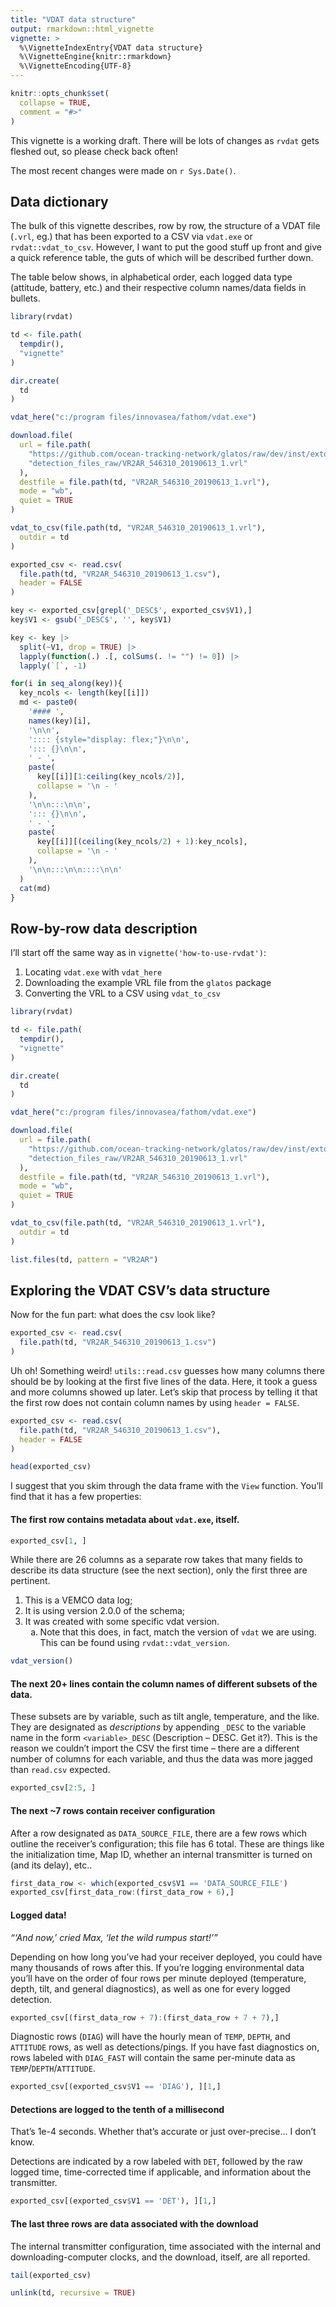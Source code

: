 ```yaml
---
title: "VDAT data structure"
output: rmarkdown::html_vignette
vignette: >
  %\VignetteIndexEntry{VDAT data structure}
  %\VignetteEngine{knitr::rmarkdown}
  %\VignetteEncoding{UTF-8}
---
```


```r
knitr::opts_chunk$set(
  collapse = TRUE,
  comment = "#>"
)
```

This vignette is a working draft. There will be lots of changes as `rvdat` gets fleshed out, so please check back often!

The most recent changes were made on `r Sys.Date()`.

## Data dictionary

The bulk of this vignette describes, row by row, the structure of a VDAT file (`.vrl`, eg.) that has been exported to a CSV via `vdat.exe` or `rvdat::vdat_to_csv`. However, I want to put the good stuff up front and give a quick reference table, the guts of which will be described further down.

The table below shows, in alphabetical order, each logged data type (attitude, battery, etc.) and their respective column names/data fields in bullets.

```r
library(rvdat)

td <- file.path(
  tempdir(),
  "vignette"
)

dir.create(
  td
)

vdat_here("c:/program files/innovasea/fathom/vdat.exe")

download.file(
  url = file.path(
    "https://github.com/ocean-tracking-network/glatos/raw/dev/inst/extdata",
    "detection_files_raw/VR2AR_546310_20190613_1.vrl"
  ),
  destfile = file.path(td, "VR2AR_546310_20190613_1.vrl"),
  mode = "wb",
  quiet = TRUE
)

vdat_to_csv(file.path(td, "VR2AR_546310_20190613_1.vrl"),
  outdir = td
)

exported_csv <- read.csv(
  file.path(td, "VR2AR_546310_20190613_1.csv"),
  header = FALSE
)
```

```r
key <- exported_csv[grepl('_DESC$', exported_csv$V1),]
key$V1 <- gsub('_DESC$', '', key$V1)

key <- key |>
  split(~V1, drop = TRUE) |>
  lapply(function(.) .[, colSums(. != "") != 0]) |> 
  lapply(`[`, -1)
```
```r
for(i in seq_along(key)){
  key_ncols <- length(key[[i]])
  md <- paste0(
    '#### ',
    names(key)[i],
    '\n\n',
    ':::: {style="display: flex;"}\n\n',
    '::: {}\n\n',
    ' - ',
    paste(
      key[[i]][1:ceiling(key_ncols/2)],
      collapse = '\n - '
    ),
    '\n\n:::\n\n',
    '::: {}\n\n',
    ' - ',
    paste(
      key[[i]][(ceiling(key_ncols/2) + 1):key_ncols],
      collapse = '\n - '
    ),
    '\n\n:::\n\n::::\n\n'
  )
  cat(md)
}
```




## Row-by-row data description

I'll start off the same way as in `vignette('how-to-use-rvdat')`:

1.    Locating `vdat.exe` with `vdat_here`
2.    Downloading the example VRL file from the `glatos` package
3.    Converting the VRL to a CSV using `vdat_to_csv`

```r
library(rvdat)

td <- file.path(
  tempdir(),
  "vignette"
)

dir.create(
  td
)

vdat_here("c:/program files/innovasea/fathom/vdat.exe")

download.file(
  url = file.path(
    "https://github.com/ocean-tracking-network/glatos/raw/dev/inst/extdata",
    "detection_files_raw/VR2AR_546310_20190613_1.vrl"
  ),
  destfile = file.path(td, "VR2AR_546310_20190613_1.vrl"),
  mode = "wb",
  quiet = TRUE
)

vdat_to_csv(file.path(td, "VR2AR_546310_20190613_1.vrl"),
  outdir = td
)
```
```r
list.files(td, pattern = "VR2AR")
```

## Exploring the VDAT CSV's data structure

Now for the fun part: what does the csv look like?

```r
exported_csv <- read.csv(
  file.path(td, "VR2AR_546310_20190613_1.csv")
)
```

Uh oh! Something weird! `utils::read.csv` guesses how many columns there should be by looking at the first five lines of the data. Here, it took a guess and more columns showed up later. Let's skip that process by telling it that the first row does not contain column names by using `header = FALSE`.

```r
exported_csv <- read.csv(
  file.path(td, "VR2AR_546310_20190613_1.csv"),
  header = FALSE
)

head(exported_csv)
```

I suggest that you skim through the data frame with the `View` function. You'll find that it has a few properties:

#### The first row contains metadata about `vdat.exe`, itself.

```r
exported_csv[1, ]
```

While there are 26 columns as a separate row takes that many fields to describe its data structure (see the next section), only the first three are pertinent.

  1.    This is a VEMCO data log;
  2.    It is using version 2.0.0 of the schema;
  3.    It was created with some specific vdat version.
        a.   Note that this does, in fact, match the version of `vdat` we are using. This can be found using `rvdat::vdat_version`.

```r
vdat_version()
```


#### The next 20+ lines contain the column names of different subsets of the data.

These subsets are by variable, such as tilt angle, temperature, and the like. They are designated as *descriptions* by appending `_DESC` to the variable name in the form `<variable>_DESC` (Description -- DESC. Get it?). This is the reason we couldn't import the CSV the first time -- there are a different number of columns for each variable, and thus the data was more jagged than `read.csv` expected.

```r
exported_csv[2:5, ]
```

#### The next ~7 rows contain receiver configuration

After a row designated as `DATA_SOURCE_FILE`, there are a few rows which outline the receiver's configuration; this file has 6 total. These are things like the initialization time, Map ID, whether an internal transmitter is turned on (and its delay), etc..

```r
first_data_row <- which(exported_csv$V1 == 'DATA_SOURCE_FILE')
exported_csv[first_data_row:(first_data_row + 6),]
```

#### Logged data!

*"'And now, ' cried Max, 'let the wild rumpus start!'"*

Depending on how long you've had your receiver deployed, you could have many thousands of rows after this. If you're logging environmental data you'll have on the order of four rows per minute deployed (temperature, depth, tilt, and general diagnostics), as well as one for every logged detection.

```r
exported_csv[(first_data_row + 7):(first_data_row + 7 + 7),]
```

Diagnostic rows (`DIAG`) will have the hourly mean of `TEMP`, `DEPTH`, and `ATTITUDE` rows, as well as detections/pings. If you have fast diagnostics on, rows labeled with `DIAG_FAST` will contain the same per-minute data as `TEMP`/`DEPTH`/`ATTITUDE`.

```r
exported_csv[(exported_csv$V1 == 'DIAG'), ][1,]
```

#### Detections are logged to the tenth of a millisecond

That's $1\text{e-}4$ seconds. Whether that's accurate or just over-precise... I don't know.

Detections are indicated by a row labeled with `DET`, followed by the raw logged time, time-corrected time if applicable, and information about the transmitter.

```r
exported_csv[(exported_csv$V1 == 'DET'), ][1,]
```
#### The last three rows are data associated with the download

The internal transmitter configuration, time associated with the internal and downloading-computer clocks, and the download, itself, are all reported.

```r
tail(exported_csv)
```


```r
unlink(td, recursive = TRUE)
```
